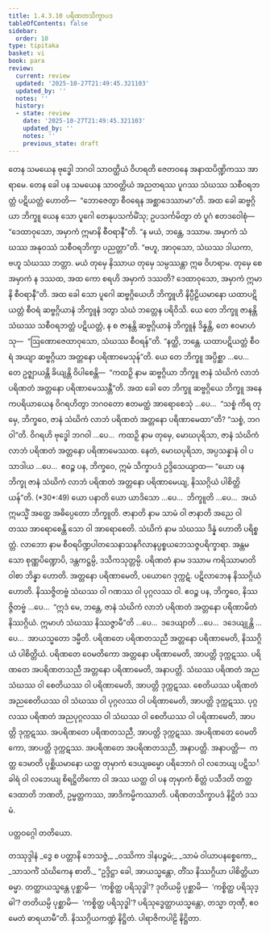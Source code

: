```yaml
---
title: 1.4.3.10 ပရိဏတသိက္ခာပဒ
tableOfContents: false
sidebar:
  order: 10
type: tipitaka
basket: vi
book: para
review:
  current: review
  updated: '2025-10-27T21:49:45.321103'
  updated_by: ''
  notes: ''
  history:
  - state: review
    date: '2025-10-27T21:49:45.321103'
    updated_by: ''
    notes: ''
    previous_state: draft
---
```



<ReviewStatus review={frontmatter.review} showDetails={true} />

<HypothesisAnnotation frontmatter={frontmatter} />

<DynamicBreadcrumb />

<Division number="657" book="para" e="ch" v="1" p="379">

<Paragraph number="2421" book="para">
တေန သမယေန ဗုဒ္ဓေါ ဘဂဝါ သာဝတ္ထိယံ ဝိဟရတိ ဇေတဝနေ အနာထပိဏ္ဍိကဿ အာရာမေ. တေန ခေါ ပန သမယေန သာဝတ္ထိယံ အညတရဿ ပူဂဿ သံဃဿ သစီဝရဘတ္တံ ပဋိယတ္တံ ဟောတိ—  “ဘောဇေတွာ စီဝရေန အစ္ဆာဒေဿာမာ”တိ. အထ ခေါ ဆဗ္ဗဂ္ဂိယာ ဘိက္ခူ ယေန သော ပူဂေါ တေနုပသင်္ကမိံသု; ဥပသင်္ကမိတွာ တံ ပူဂံ ဧတဒဝေါစုံ—  “ဒေထာဝုသော, အမှာကံ ဣမာနိ စီဝရာနီ”တိ. “န မယံ, ဘန္တေ, ဒဿာမ. အမှာကံ သံဃဿ အနုဝဿံ သစီဝရဘိက္ခာ ပညတ္တာ”တိ. “ဗဟူ, အာဝုသော, သံဃဿ ဒါယကာ, ဗဟူ သံဃဿ ဘတ္တာ. မယံ တုမှေ နိဿာယ တုမှေ သမ္ပဿန္တာ ဣဓ ဝိဟရာမ. တုမှေ စေ အမှာကံ န ဒဿထ, အထ ကော စရဟိ အမှာကံ ဒဿတိ? ဒေထာဝုသော, အမှာကံ ဣမာနိ စီဝရာနီ”တိ. အထ ခေါ သော ပူဂေါ ဆဗ္ဗဂ္ဂိယေဟိ ဘိက္ခူဟိ နိပ္ပီဠိယမာနော ယထာပဋိယတ္တံ စီဝရံ ဆဗ္ဗဂ္ဂိယာနံ ဘိက္ခူနံ ဒတွာ သံဃံ ဘတ္တေန ပရိဝိသိ. ယေ တေ ဘိက္ခူ ဇာနန္တိ သံဃဿ သစီဝရဘတ္တံ ပဋိယတ္တံ, န စ ဇာနန္တိ ဆဗ္ဗဂ္ဂိယာနံ ဘိက္ခူနံ ဒိန္နန္တိ, တေ ဧဝမာဟံသု—  “ဩဏောဇေထာဝုသော, သံဃဿ စီဝရန်”တိ. “နတ္ထိ, ဘန္တေ. ယထာပဋိယတ္တံ စီဝရံ အယျာ ဆဗ္ဗဂ္ဂိယာ အတ္တနော ပရိဏာမေသုန်”တိ. ယေ တေ ဘိက္ခူ အပ္ပိစ္ဆာ …ပေ…  တေ ဥဇ္ဈာယန္တိ ခိယျန္တိ ဝိပါစေန္တိ—  “ကထဉှိ နာမ ဆဗ္ဗဂ္ဂိယာ ဘိက္ခူ ဇာနံ သံဃိကံ လာဘံ ပရိဏတံ အတ္တနော ပရိဏာမေဿန္တီ”တိ.
</Paragraph>

<Paragraph number="2422" book="para">
အထ ခေါ တေ ဘိက္ခူ ဆဗ္ဗဂ္ဂိယေ ဘိက္ခူ အနေကပရိယာယေန ဝိဂရဟိတွာ ဘဂဝတော ဧတမတ္ထံ အာရောစေသုံ …ပေ…  “သစ္စံ ကိရ တုမှေ, ဘိက္ခဝေ, ဇာနံ သံဃိကံ လာဘံ ပရိဏတံ အတ္တနော ပရိဏာမေထာ”တိ? “သစ္စံ, ဘဂဝါ”တိ. ဝိဂရဟိ ဗုဒ္ဓေါ ဘဂဝါ …ပေ…  ကထဉှိ နာမ တုမှေ, မောဃပုရိသာ, ဇာနံ သံဃိကံ လာဘံ ပရိဏတံ အတ္တနော ပရိဏာမေဿထ. နေတံ, မောဃပုရိသာ, အပ္ပသန္နာနံ ဝါ ပသာဒါယ …ပေ…  ဧဝဉ္စ ပန, ဘိက္ခဝေ, ဣမံ သိက္ခာပဒံ ဥဒ္ဒိသေယျာထ—
</Paragraph>

</Division>
<Division number="658" book="para" e="ch" v="1" p="380">

<Paragraph number="2423" book="para">
<Emphasis>“ယော ပန ဘိက္ခု ဇာနံ သံဃိကံ လာဘံ ပရိဏတံ အတ္တနော ပရိဏာမေယျ, နိဿဂ္ဂိယံ ပါစိတ္တိယန်”</Emphasis>တိ. (*30*:<Emphasis>49</Emphasis>)
</Paragraph>

</Division>
<Division number="659" book="para" e="ch" v="1" p="380">

<Paragraph number="2424" book="para">
<Emphasis>ယော ပနာ</Emphasis>တိ ယော ယာဒိသော …ပေ…  <Emphasis>ဘိက္ခူ</Emphasis>တိ …ပေ…  အယံ ဣမသ္မိံ အတ္ထေ အဓိပ္ပေတော ဘိက္ခူတိ.
</Paragraph>

<Paragraph number="2425" book="para">
<Emphasis>ဇာနာတိ</Emphasis> နာမ သာမံ ဝါ ဇာနာတိ အညေ ဝါ တဿ အာရောစေန္တိ သော ဝါ အာရောစေတိ.
</Paragraph>

<Paragraph number="2426" book="para">
<Emphasis>သံဃိကံ</Emphasis> နာမ သံဃဿ ဒိန္နံ ဟောတိ ပရိစ္စတ္တံ.
</Paragraph>

<Paragraph number="2427" book="para">
<Emphasis>လာဘော</Emphasis> နာမ စီဝရပိဏ္ဍပါတသေနာသနဂိလာနပ္ပစ္စယဘေသဇ္ဇပရိက္ခာရာ. အန္တမသော စုဏ္ဏပိဏ္ဍောပိ, ဒန္တကဋ္ဌမ္ပိ, ဒသိကသုတ္တမ္ပိ.
</Paragraph>

<Paragraph number="2428" book="para">
<Emphasis>ပရိဏတံ</Emphasis> နာမ ဒဿာမ ကရိဿာမာတိ ဝါစာ ဘိန္နာ ဟောတိ.
</Paragraph>

<Paragraph number="2429" book="para">
အတ္တနော ပရိဏာမေတိ, ပယောဂေ ဒုက္ကဋံ. ပဋိလာဘေန နိဿဂ္ဂိယံ ဟောတိ. နိဿဇ္ဇိတဗ္ဗံ သံဃဿ ဝါ ဂဏဿ ဝါ ပုဂ္ဂလဿ ဝါ. ဧဝဉ္စ ပန, ဘိက္ခဝေ, နိဿဇ္ဇိတဗ္ဗံ …ပေ…  “ဣဒံ မေ, ဘန္တေ, ဇာနံ သံဃိကံ လာဘံ ပရိဏတံ အတ္တနော ပရိဏာမိတံ နိဿဂ္ဂိယံ. ဣမာဟံ သံဃဿ နိဿဇ္ဇာမီ”တိ …ပေ…  ဒဒေယျာတိ …ပေ…  ဒဒေယျုန္တိ …ပေ…  အာယသ္မတော ဒမ္မီတိ.
</Paragraph>

</Division>
<Division number="660" book="para" e="ch" v="1" p="380">

<Paragraph number="2430" book="para">
ပရိဏတေ ပရိဏတသညီ အတ္တနော ပရိဏာမေတိ, နိဿဂ္ဂိယံ ပါစိတ္တိယံ.
</Paragraph>

<Paragraph number="2431" book="para">
ပရိဏတေ ဝေမတိကော အတ္တနော ပရိဏာမေတိ, အာပတ္တိ ဒုက္ကဋဿ. ပရိဏတေ အပရိဏတသညီ အတ္တနော ပရိဏာမေတိ, အနာပတ္တိ. သံဃဿ ပရိဏတံ အညသံဃဿ ဝါ စေတိယဿ ဝါ ပရိဏာမေတိ, အာပတ္တိ ဒုက္ကဋဿ. စေတိယဿ ပရိဏတံ အညစေတိယဿ ဝါ သံဃဿ ဝါ ပုဂ္ဂလဿ ဝါ ပရိဏာမေတိ, အာပတ္တိ ဒုက္ကဋဿ. ပုဂ္ဂလဿ ပရိဏတံ အညပုဂ္ဂလဿ ဝါ သံဃဿ ဝါ စေတိယဿ ဝါ ပရိဏာမေတိ, အာပတ္တိ ဒုက္ကဋဿ. အပရိဏတေ ပရိဏတသညီ, အာပတ္တိ ဒုက္ကဋဿ. အပရိဏတေ ဝေမတိကော, အာပတ္တိ ဒုက္ကဋဿ. အပရိဏတေ အပရိဏတသညီ, အနာပတ္တိ.
</Paragraph>

</Division>
<Division number="661" book="para" e="ch" v="1" p="381">

<Paragraph number="2432" book="para">
အနာပတ္တိ—  ကတ္ထ ဒေမာတိ ပုစ္ဆိယမာနော ယတ္ထ တုမှာကံ ဒေယျဓမ္မော ပရိဘောဂံ ဝါ လဘေယျ ပဋိသင်္ခါရံ ဝါ လဘေယျ စိရဋ္ဌိတိကော ဝါ အဿ ယတ္ထ ဝါ ပန တုမှာကံ စိတ္တံ ပသီဒတိ တတ္ထ ဒေထာတိ ဘဏတိ, ဥမ္မတ္တကဿ, အာဒိကမ္မိကဿာတိ.

</Paragraph>
</Division>

<Paragraph number="2433" type="center" book="para">
ပရိဏတသိက္ခာပဒံ နိဋ္ဌိတံ ဒသမံ.

  
ပတ္တဝဂ္ဂေါ တတိယော.



</Paragraph>

<Paragraph number="2434" type="center" book="para">
တဿုဒ္ဒါနံ


</Paragraph>

<Paragraph number="2435" type="verses" book="para">
_ဒွေ စ ပတ္တာနိ ဘေသဇ္ဇံ,_  
_ဝဿိကာ ဒါနပဉ္စမံ;_  
_သာမံ ဝါယာပနစ္စေကော,_  
_သာသင်္ကံ သံဃိကေန စာတိ._  

</Paragraph>

<Division number="662" book="para" e="ch" v="1" p="381">

<Paragraph number="2436" book="para">
“ဥဒ္ဒိဋ္ဌာ ခေါ, အာယသ္မန္တော, တိံသ နိဿဂ္ဂိယာ ပါစိတ္တိယာ ဓမ္မာ. တတ္ထာယသ္မန္တေ ပုစ္ဆာမိ—  ‘ကစ္စိတ္ထ ပရိသုဒ္ဓါ’? ဒုတိယမ္ပိ ပုစ္ဆာမိ—  ‘ကစ္စိတ္ထ ပရိသုဒ္ဓါ’? တတိယမ္ပိ ပုစ္ဆာမိ—  ‘ကစ္စိတ္ထ ပရိသုဒ္ဓါ’? ပရိသုဒ္ဓေတ္ထာယသ္မန္တော, တသ္မာ တုဏှီ, ဧဝမေတံ ဓာရယာမီ”တိ.

</Paragraph>
</Division>

<Paragraph number="2437" type="center" book="para">
နိဿဂ္ဂိယကဏ္ဍံ နိဋ္ဌိတံ.



</Paragraph>

<Paragraph number="2438" type="center" book="para">
ပါရာဇိကပါဠိ နိဋ္ဌိတာ.
</Paragraph>